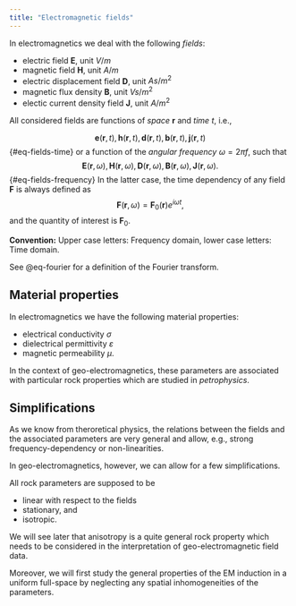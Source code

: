 ```yaml
---
title: "Electromagnetic fields"
---
```


In electromagnetics we deal with the following *fields*:

-   electric field $\mathbf E$, unit $V / m$
-   magnetic field $\mathbf H$, unit $A / m$
-   electric displacement field $\mathbf D$, unit $As / m^2$
-   magnetic flux density $\mathbf B$, unit $Vs / m^2$
-   electic current density field $\mathbf J$, unit $A / m^2$

All considered fields are functions of *space* $\mathbf r$ and *time* $t$, i.e.,

$$
\mathbf e(\mathbf r, t), \mathbf h(\mathbf r, t), \mathbf d(\mathbf r, t), \mathbf b(\mathbf r, t),
\mathbf j(\mathbf r, t)
$$ {#eq-fields-time} or a function of the *angular frequency* $\omega = 2 \pi f$, such that $$
\mathbf E(\mathbf r, \omega), \mathbf H(\mathbf r, \omega), \mathbf D(\mathbf r, \omega), \mathbf B(\mathbf r, \omega),
\mathbf J(\mathbf r, \omega).
$$ {#eq-fields-frequency} In the latter case, the time dependency of any field $\mathbf F$ is always defined as $$ 
\mathbf F(\mathbf r, \omega) = \mathbf F_0(\mathbf r) e^{i \omega t},
$$ and the quantity of interest is $\mathbf F_0$.

**Convention:** Upper case letters: Frequency domain, lower case letters: Time domain.

See @eq-fourier for a definition of the Fourier transform.

## Material properties

In electromagnetics we have the following material properties:

-   electrical conductivity $\sigma$
-   dielectrical permittivity $\varepsilon$
-   magnetic permeability $\mu$.

In the context of geo-electromagnetics, these parameters are associated with particular rock properties which are studied in *petrophysics*.

## Simplifications

As we know from theroretical physics, the relations between the fields and the associated parameters are very general and allow, e.g., strong frequency-dependency or non-linearities.

In geo-electromagnetics, however, we can allow for a few simplifications.

All rock parameters are supposed to be

-   linear with respect to the fields
-   stationary, and
-   isotropic.

We will see later that anisotropy is a quite general rock property which needs to be considered in the interpretation of geo-electromagnetic field data.

Moreover, we will first study the general properties of the EM induction in a uniform full-space by neglecting any spatial inhomogeneities of the parameters.
